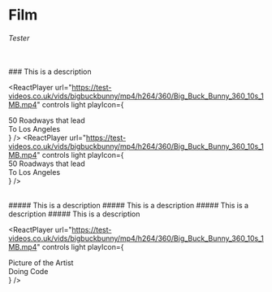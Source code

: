 
[comment]: <> (This will automatically set the theme to dark when page is visited)

<AutoDark />

# Film

###### Tester

<ReactPlayer
  url="https://test-videos.co.uk/vids/bigbuckbunny/mp4/h264/360/Big_Buck_Bunny_360_10s_1MB.mp4"
  controls
/>

<br />
### This is a description
<br />

<ReactPlayer
  url="https://test-videos.co.uk/vids/bigbuckbunny/mp4/h264/360/Big_Buck_Bunny_360_10s_1MB.mp4"
  controls
  light
  playIcon={
    <div>
      50 Roadways that lead
      <br />
      To Los Angeles
    </div>
  }
/>
<ReactPlayer
  url="https://test-videos.co.uk/vids/bigbuckbunny/mp4/h264/360/Big_Buck_Bunny_360_10s_1MB.mp4"
  controls
  light
  playIcon={
    <div>
      50 Roadways that lead
      <br />
      To Los Angeles
    </div>
  }
/>

<br />
##### This is a description ##### This is a description ##### This is a description
##### This is a description
<br />

<ReactPlayer
  url="https://test-videos.co.uk/vids/bigbuckbunny/mp4/h264/360/Big_Buck_Bunny_360_10s_1MB.mp4"
  controls
  light
  playIcon={
    <div>
      Picture of the Artist
      <br />
      Doing Code
    </div>
  }
/>
